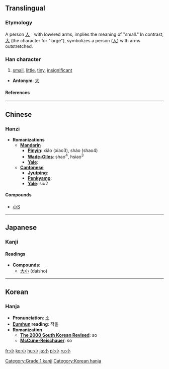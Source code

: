 ==Translingual==
===Etymology===
A person [[人]]　with lowered arms, implies the meaning of "small." In contrast, [[大]] (the character for "large"), symbolizes a person ([[人]]) with arms outstretched.
===Han character===
{{Han char|rn=42|rad=小|as=00|sn=3|four=9000<sub>0</sub>|canj=弓金 (NC)}}
# [[small]], [[little]], [[tiny]], [[insignificant]]


* '''Antonym''': [[大]]
====References====
{{Han ref|kx=0296.180|dkj=07473|dj=0587.080|hdz=10560.120|uh=5C0F|ud=23567|bh=A470|bd=42096}}
----

==Chinese==
===Hanzi===


* '''Romanizations'''
** '''[[Mandarin]]'''
*** '''[[Pinyin]]''': xiǎo (xiao3), shào (shao4)
*** '''[[Wade-Giles]]''': shao<sup>4</sup>, hsiao<sup>3</sup>
*** '''[[Yale]]''': 
** '''[[Cantonese]]'''
*** '''[[Jyutping]]''':
*** '''[[Penkyamp]]''': 
*** '''[[Yale]]''': siu2

====Compounds====
{{top2}}
*[[小S]]
{{mid2}}
{{bottom}}

----
==Japanese==
===Kanji===


{{ja-kanji|grade=|rs=小00}}
====Readings====
{{ja-readings|on=[[しょう]] (shō)|kun=[[ちいさい]] (chiisai), [[こ]] (ko), [[お]] (o)}}

* '''Compounds''':
** [[大小]] (daisho)

----
==Korean==
===Hanja===

* '''Pronunciation''': [[소]]
* '''[[Eumhun]] reading''': 작을
* '''Romanization'''
** '''[[The 2000 South Korean Revised Romanization|The 2000 South Korean Revised]]''': so
** '''[[McCune-Reischauer]]''': so






[[Category:Grade 1 kanji]]
[[Category:Korean hanja]]

[[fr:小]]
[[ko:小]]
[[hu:小]]
[[ja:小]]
[[pl:小]]
[[ru:小]]